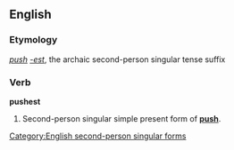 ==English==

===Etymology===
''[[push]]'' ''[[-est]]'', the archaic second-person singular tense suffix

===Verb===
'''pushest'''

# {{context|archaic|lang=en}} Second-person singular simple present form of '''[[push]]'''.


[[Category:English second-person singular forms]]